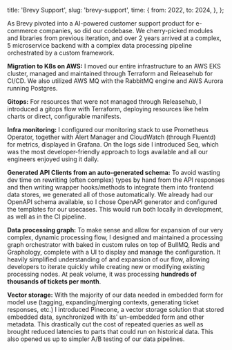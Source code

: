   title: 'Brevy Support',
  slug: 'brevy-support',
  time: {
    from: 2022,
    to: 2024,
  },
};

As Brevy pivoted into a AI-powered customer support product for e-commerce companies, so did our codebase.
We cherry-picked modules and libraries from previous iteration, and over 2 years arrived at a complex, 5 microservice backend with a complex data processing pipeline orchestrated by a custom framework.

**Migration to K8s on AWS:** I moved our entire infrastructure to an AWS EKS cluster, managed and maintained through Terraform and Releasehub for CI/CD. We also utilized AWS MQ with the RabbitMQ engine and AWS Aurora running Postgres.

**Gitops:** For resources that were not managed through Releasehub, I introduced a gitops flow with Terraform, deploying resources like helm charts or direct, configurable manifests.

**Infra monitoring:** I configured our monitoring stack to use Prometheus Operator, together with Alert Manager and CloudWatch (through Fluentd) for metrics, displayed in Grafana. On the logs side I introduced Seq, which was the most developer-friendly approach to logs available and all our engineers enjoyed using it daily.

**Generated API Clients from an auto-generated schema:** To avoid wasting dev time on rewriting (often complex) types by hand from the API responses and then writing wrapper hooks/methods to integrate them into frontend data stores, we generated all of those automatically. We already had our OpenAPI schema available, so I chose OpenAPI generator and configured the templates for our usecases. This would run both locally in development, as well as in the CI pipeline.

**Data processing graph:** To make sense and allow for expansion of our very complex, dynamic processing flow, I designed and maintained a processing graph orchestrator with baked in custom rules on top of BullMQ, Redis and Graphology, complete with a UI to display and manage the configuration. It heavily simplified understanding of and expansion of our flow, allowing developers to iterate quickly while creating new or modifying existing processing nodes. At peak volume, it was processing **hundreds of thousands of tickets per month**.

**Vector storage:** With the majority of our data needed in embedded form for model use (tagging, expanding/merging contexts, generating ticket responses, etc.) I introduced Pinecone, a vector storage solution that stored embedded data, synchronized with its' un-embedded form and other metadata. This drastically cut the cost of repeated queries as well as brought reduced latencies to parts that could run on historical data.
This also opened us up to simpler A/B testing of our data pipelines.
